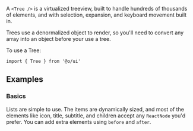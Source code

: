 A `<Tree />` is a virtualized treeview, built to handle hundreds of thousands of elements, and with
selection, expansion, and keyboard movement built in.

Trees use a denormalized object to render, so you'll need to convert any array into an object before
your use a tree.

To use a Tree:

```tsx
import { Tree } from '@o/ui'
```

## Examples

### Basics

Lists are simple to use. The items are dynamically sized, and most of the elements like icon, title,
subtitle, and children accept any `ReactNode` you'd prefer. You can add extra elements using
`before` and `after`.

<Example id="Simple" />

